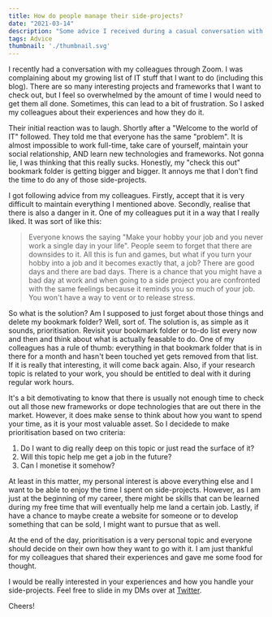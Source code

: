 ```yaml
---
title: How do people manage their side-projects?
date: "2021-03-14"
description: "Some advice I received during a casual conversation with my colleagues last week about personal side-projects."
tags: Advice
thumbnail: './thumbnail.svg'
---
```


I recently had a conversation with my colleagues through Zoom. I was complaining about my growing list of IT stuff that 
I want to do (including this blog). There are so many interesting projects and frameworks that I want to check out, but
I feel so overwhelmed by the amount of time I would need to get them all done. Sometimes, this can lead to a bit of 
frustration. So I asked my colleagues about their experiences and how they do it.

Their initial reaction was to laugh. Shortly after a "Welcome to the world of IT" followed. They told me that
everyone has the same "problem". It is almost impossible to work full-time, take care of yourself, maintain your social
relationship, AND learn new technologies and frameworks. Not gonna lie, I was thinking that this really sucks. Honestly,
my "check this out" bookmark folder is getting bigger and bigger. It annoys me that I don't find the time to do  any of
those side-projects.

I got following advice from my colleagues. Firstly, accept that it is very difficult to maintain everything I mentioned above.
Secondly, realise that there is also a danger in it. One of my colleagues put it in a way that I really liked. It was
sort of like this: 

> Everyone knows the saying "Make your hobby your job and you never work a single day in your life". People seem to forget
> that there are downsides to it. All this is fun and games, but what if you turn your hobby into a job and it becomes 
> exactly that, a job? There are good days and there are bad days. There is a chance that you might have a bad day at work
> and when going to a side project you are confronted with the same feelings because it reminds you so much of your job. 
> You won't have a way to vent or to release stress.

So what is the solution? Am I supposed to just forget about those things and delete my bookmark folder? Well, sort of.
The solution is, as simple as it sounds, prioritisation. Revisit your bookmark folder or to-do list every now and then
and think about what is actually feasable to do. One of my colleagues has a rule of thumb: everything in that bookmark
folder that is in there for a month and hasn't been touched yet gets removed from that list. If it is really that
interesting, it will come back again. Also, if your research topic is related to your work, you should be entitled to
deal with it during regular work hours.

It's a bit demotivating to know that there is usually not enough time to check out all those new frameworks or dope 
technologies that are out there in the market. However, it does make sense to think about how you want to spend your
time, as it is your most valuable asset. So I decidede to make prioritisation based on two criteria: 

1) Do I want to dig really deep on this topic or just read the surface of it? <br />
2) Will this topic help me get a job in the future? <br />
3) Can I monetise it somehow? <br />

At least in this matter, my personal interest is above everything else and I want to be able to enjoy the time I spent on side-projects. However,
as I am just at the beginning of my career, there might be skills that can be learned during my free time that will 
eventually help me land a certain job. Lastly, if have a chance to maybe create a website for someone or to develop 
something that can be sold, I might want to pursue that as well. 

At the end of the day, prioritisation is a very personal topic and everyone should decide on their own how they want to 
go with it. I am just thankful for my colleagues that shared their experiences and gave me some food for thought.

I would be really interested in your experiences and how you handle your side-projects. Feel free to slide in my DMs 
over at <a href="https://twitter.com/daljeetsan" target="_blank" rel="norefferer">Twitter</a>.

Cheers!



